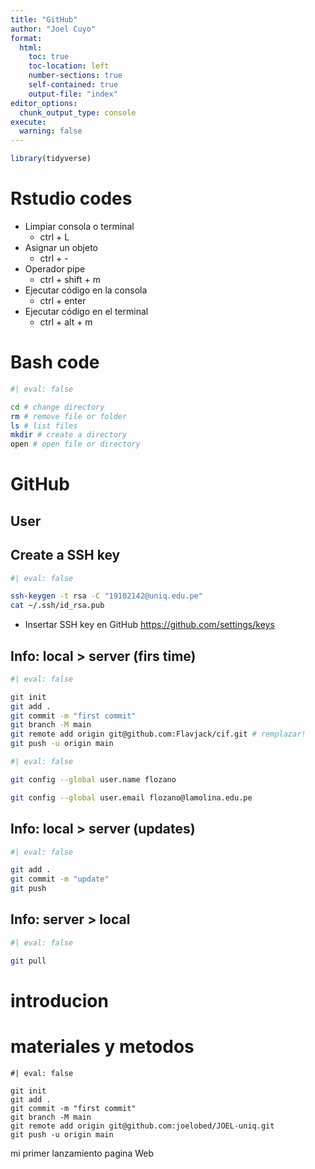 ```yaml
---
title: "GitHub"
author: "Joel Cuyo"
format:
  html:
    toc: true
    toc-location: left
    number-sections: true
    self-contained: true
    output-file: "index"
editor_options: 
  chunk_output_type: console
execute: 
  warning: false
---
```


```r
library(tidyverse)
```

# Rstudio codes

- Limpiar consola o terminal
  - ctrl + L  
- Asignar un objeto
  - ctrl + -
- Operador pipe
  - ctrl + shift + m
- Ejecutar código en la consola
  - ctrl + enter
- Ejecutar código en el terminal
  - ctrl + alt + m
  

# Bash code

```bash
#| eval: false

cd # change directory
rm # remove file or folder
ls # list files
mkdir # create a directory
open # open file or directory
```

# GitHub

## User

## Create a SSH key

```bash
#| eval: false

ssh-keygen -t rsa -C "19102142@uniq.edu.pe" 
cat ~/.ssh/id_rsa.pub
```

- Insertar SSH key en GitHub <https://github.com/settings/keys>

## Info: local > server (firs time)

```bash
#| eval: false

git init
git add .
git commit -m "first commit"
git branch -M main
git remote add origin git@github.com:Flavjack/cif.git # remplazar!
git push -u origin main
```

```bash
#| eval: false

git config --global user.name flozano

git config --global user.email flozano@lamolina.edu.pe
```

## Info: local > server (updates)

```bash
#| eval: false

git add .
git commit -m "update"
git push
```

## Info: server > local

```bash
#| eval: false

git pull
```


# introducion

# materiales y metodos



```git

#| eval: false

git init
git add .
git commit -m "first commit"
git branch -M main
git remote add origin git@github.com:joelobed/JOEL-uniq.git
git push -u origin main
```

mi primer lanzamiento pagina Web

